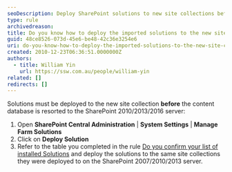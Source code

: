 ```yaml
---
seoDescription: Deploy SharePoint solutions to new site collections before resorting the content database to ensure a seamless transition between servers.
type: rule
archivedreason:
title: Do you know how to deploy the imported solutions to the new site collection
guid: 48ce8526-073d-45e6-be48-42c36e3254e6
uri: do-you-know-how-to-deploy-the-imported-solutions-to-the-new-site-collection
created: 2010-12-23T06:36:51.0000000Z
authors:
  - title: William Yin
    url: https://ssw.com.au/people/william-yin
related: []
redirects: []
---
```


Solutions must be deployed to the new site collection **before** the content database is resorted to the SharePoint 2010/2013/2016 server:

1. Open **SharePoint Central Administration** | **System Settings** | **Manage Farm Solutions**
2. Click on **Deploy Solution**
3. Refer to the table you completed in the rule [Do you confirm your list of installed Solutions](/do-you-confirm-your-list-of-installed-sharepoint-2007-solutions) and deploy the solutions to the same site collections they were deployed to on the SharePoint 2007/2010/2013 server.
